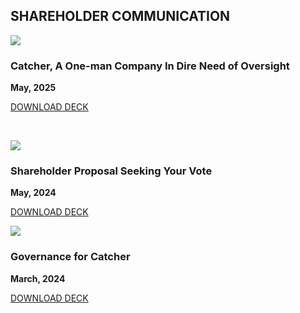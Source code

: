 
## SHAREHOLDER COMMUNICATION

<div className="grid grid-cols-1 md:grid-cols-3 gap-4">

<ShareholderCommunicationBlock>

![](/deck3.jpg)

### Catcher, A One-man Company In Dire Need of Oversight

**May, 2025**

[DOWNLOAD DECK](/Catcher%20(2474.TT)%20-%20One-man%20Company%20Need%20Oversight%202025.pdf)

</ShareholderCommunicationBlock>

\
<ShareholderCommunicationBlock>

![](/deck2.jpg)

### Shareholder Proposal Seeking Your Vote

**May, 2024**

[DOWNLOAD DECK](/Shareholder%20Proposal%20Seeking%20Your%20Votes%20-%20Catcher(2474TT)%202024%20AGM.pdf)

</ShareholderCommunicationBlock>

<ShareholderCommunicationBlock>

![](/deck1.jpg)

### Governance for Catcher

**March, 2024**

[DOWNLOAD DECK](/Governance%20for%20Catcher%20(2474.TT%20Shareholder)%20-%20Final.pdf)

</ShareholderCommunicationBlock>

</div>
